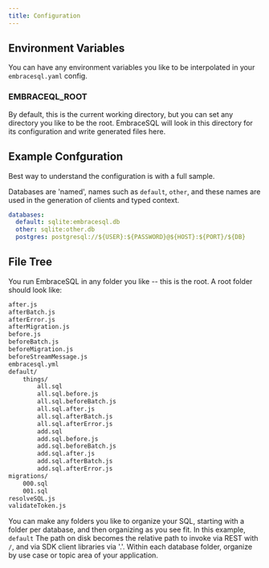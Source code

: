 ```yaml
---
title: Configuration
---
```


## Environment Variables

You can have any environment variables you like to be interpolated in your `embracesql.yaml` config.

### EMBRACEQL_ROOT

By default, this is the current working directory, but you can set any directory you like to be the root.
EmbraceSQL will look in this directory for its configuration and write generated files here.

## Example Confguration

Best way to understand the configuration is with a full sample.

Databases are 'named', names such as `default`, `other`, and these names are used
in the generation of clients and typed context.

```yaml title="./embracesql.yml"
databases:
  default: sqlite:embracesql.db
  other: sqlite:other.db
  postgres: postgresql://${USER}:${PASSWORD}@${HOST}:${PORT}/${DB}
```

## File Tree

You run EmbraceSQL in any folder you like -- this is the root.
A root folder should look like:

```bash title="/"
after.js
afterBatch.js
afterError.js
afterMigration.js
before.js
beforeBatch.js
beforeMigration.js
beforeStreamMessage.js
embracesql.yml
default/
    things/
        all.sql
        all.sql.before.js
        all.sql.beforeBatch.js
        all.sql.after.js
        all.sql.afterBatch.js
        all.sql.afterError.js
        add.sql
        add.sql.before.js
        add.sql.beforeBatch.js
        add.sql.after.js
        add.sql.afterBatch.js
        add.sql.afterError.js
migrations/
    000.sql
    001.sql
resolveSQL.js
validateToken.js
```

You can make any folders you like to organize your SQL, starting with a folder per database, and then organizing as you see fit.
In this example, `default`
The path on disk becomes the relative path to invoke via REST with `/`, and via SDK client libraries via '.'.
Within each database folder, organize by use case or topic area of your application.
